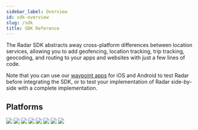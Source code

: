 ```yaml
---
sidebar_label: Overview
id: sdk-overview
slug: /sdk
title: SDK Reference
---
```



The Radar SDK abstracts away cross-platform differences between location services, allowing you to add geofencing, location tracking, trip tracking, geocoding, and routing to your apps and websites with just a few lines of code.

Note that you can use our [waypoint apps](/waypoint) for iOS and Android to test Radar before integrating the SDK, or to test your implementation of Radar side-by-side with a complete implementation.

## Platforms

<div className="deck">
  <LinkCard linkTo="/sdk/ios">
    <TileCard title="iOS">
      <img className="logo sdk-logo" src="https://images.ctfassets.net/f2vbu16fzuly/5nxMfOV1AEV42ukkHiNEqY/005508c8f85c145079d37634b937daa0/sdk-ios.png"/>
    </TileCard>
  </LinkCard>
  <LinkCard linkTo="/sdk/android">
    <TileCard title="Android">
      <img className="logo sdk-logo" src="https://images.ctfassets.net/f2vbu16fzuly/1h7LIGOy91PGb9OIlJkvhq/40ab496e9cee48a3791ef4839a44add3/sdk-android.png"/>
    </TileCard>
  </LinkCard>
  <LinkCard linkTo="/sdk/react-native">
    <TileCard title="React Native">
      <img className="logo sdk-logo" src="https://images.ctfassets.net/f2vbu16fzuly/qbwztcZOOUmwmTPXcCmX4/e98763cecf860e99db6396ddc663645a/sdk-react-native.png"/>
    </TileCard>
  </LinkCard>
  <LinkCard linkTo="/sdk/web">
    <TileCard title="Web">
      <img className="logo sdk-logo" src="https://images.ctfassets.net/f2vbu16fzuly/1MR4TnCTsc6CraImsULmb7/943ff0729468bfdf803bb044cdb31322/sdk-web.png"/>
      </TileCard>
  </LinkCard>
  <LinkCard linkTo="/sdk/cordova">
    <TileCard title="Cordova">
      <img className="logo sdk-logo" src="https://images.ctfassets.net/f2vbu16fzuly/2OrYoemP0eAsp7EtiO11tY/85d43c98638e48e682283c15e4320621/sdk-cordova.png"/>
    </TileCard>
  </LinkCard>
  <LinkCard linkTo="/sdk/capacitor">
    <TileCard title="Capacitor">
      <img className="logo sdk-logo" src="https://images.ctfassets.net/f2vbu16fzuly/3mdbgE2n1kOqPU0IYSstD9/29a131d4bbaa1f332191043a733492d0/sdk-capacitor.png"/>
    </TileCard>
  </LinkCard>
  <LinkCard linkTo="/sdk/flutter">
    <TileCard title="Flutter">
      <img className="logo sdk-logo" src="https://images.ctfassets.net/f2vbu16fzuly/2ksvV5vl7uIFnuamcsMeSR/d3d3aa4864badc74942be3bbaca20b42/sdk-flutter.png"/>
    </TileCard>
  </LinkCard>
  <LinkCard linkTo="/sdk/xamarin">
    <TileCard title="Xamarin">
      <img className="logo sdk-logo" src="https://images.ctfassets.net/f2vbu16fzuly/1hbDtKQfrXV4tQz6IYnA4p/c5ab97c95a3dfaaf4a390812824dd6ea/sdk-xamarin.png"/>
    </TileCard>
  </LinkCard>
</div>
